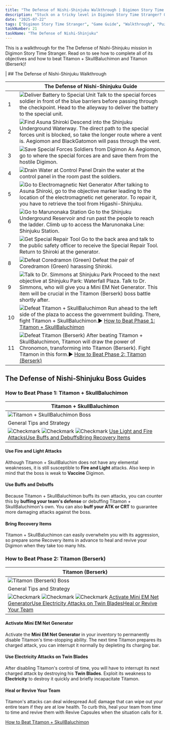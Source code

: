 ```yaml
---
title: "The Defense of Nishi-Shinjuku Walkthrough | Digimon Story Time Stranger"
description: "Stuck on a tricky level in Digimon Story Time Stranger? Our complete walkthrough offers expert tips, strategies, and links to level guides to help you master the art of untangling."
date: "2025-07-22"
tags: ["Digimon Story Time Stranger", "Game Guide", "Walkthrough", "Puzzle Games", "Mobile Games"]
taskNumber: 21
taskName: "The Defense of Nishi-Shinjuku"
---
```


This is a walkthrough for the The Defense of Nishi-Shinjuku mission in Digimon Story Time Stranger. Read on to see how to complete all of its objectives and how to beat Titamon + SkullBaluchimon and Titamon (Berserk)!

| ## The Defense of Nishi-Shinjuku Walkthrough

|  | The Defense of Nishi-Shinjuku Guide |
| --- | --- |
| 1 | ![Deliver Battery to Special Unit](/images/walkthorough/6d024420e503f798.webp) Talk to the special forces soldier in front of the blue barriers before passing through the checkpoint. Head to the alleyway to deliver the battery to the special unit. |
| 2 | ![Find Asuna Shiroki](/images/walkthorough/e72a7b97fce5bf49.webp) Descend into the Shinjuku Underground Waterway. The direct path to the special forces unit is blocked, so take the longer route where a vent is. Aegiomon and BlackGatomon will pass through the vent. |
| 3 | ![Save Special Forces Soldiers from Digimon](/images/walkthorough/3e84e683c911fefb.webp) As Aegiomon, go to where the special forces are and save them from the hostile Digimon. |
| 4 | ![Drain Water at Control Panel](/images/walkthorough/d068b68b11469862.webp) Drain the water at the control panel in the room past the soldiers. |
| 5 | ![Go to Electromagnetic Net Generator](/images/walkthorough/cdcec08d4e27f75f.webp) After talking to Asuna Shiroki, go to the objective marker leading to the location of the electromagnetic net generator. To repair it, you have to retrieve the tool from Higashi-Shinjuku. |
| 6 | ![Go to Marunonaka Station](/images/walkthorough/987a479a4caf0ebe.webp) Go to the Shinjuku Underground Reservoir and run past the people to reach the ladder. Climb up to access the Marunonaka Line: Shinjuku Station. |
| 7 | ![Get Special Repair Tool](/images/walkthorough/3a6578e44aeebd0f.webp) Go to the back area and talk to the public safety officer to receive the Special Repair Tool. Return to Shiroki at the generator. |
| 8 | ![Defeat Coredramon (Green)](/images/walkthorough/cd55afd29d30c605.webp) Defeat the pair of Coredramon (Green) harassing Shiroki. |
| 9 | ![Talk to Dr. Simmons at Shinjuku Park](/images/walkthorough/790a4b6dfbfdd549.webp) Proceed to the next objective at Shinjuku Park: Waterfall Plaza. Talk to Dr. Simmons, who will give you a Mini EM Net Generator. This item will be crucial in the Titamon (Berserk) boss battle shortly after. |
| 10 | ![Defeat Titamon + SkullBaluchimon](/images/walkthorough/f1f8176434dea4cd.webp) Run ahead to the left side of the plaza to access the government building. There, fight Titamon + SkullBaluchimon.▶︎ [How to Beat Phase 1: Titamon + SkullBaluchimon](#hm_101) |
| 11 | ![Defeat Titamon (Berserk)](/images/walkthorough/0a663e7b357a88d0.webp) After beating Titamon + SkullBaluchimon, Titamon will draw the power of Chronomon, transforming into Titamon (Berserk). Fight Titamon in this form.▶︎ [How to Beat Phase 2: Titamon (Berserk)](#hm_102) |

## The Defense of Nishi-Shinjuku Boss Guides

### How to Beat Phase 1: Titamon + SkullBaluchimon

| Titamon + SkullBaluchimon |
| --- |
| ![Titamon + SkullBaluchimon Boss](/images/walkthorough/1b44c4a2d974ff65.webp) |
| General Tips and Strategy |
| ![Checkmark](/images/walkthorough/302062a858042a1d.webp) ![Checkmark](/images/walkthorough/302062a858042a1d.webp) ![Checkmark](/images/walkthorough/302062a858042a1d.webp) [Use Light and Fire Attacks](#hs_1)[Use Buffs and Debuffs](#hs_2)[Bring Recovery Items](#hs_3) |

#### Use Fire and Light Attacks

Although Titamon + SkullBaluchim does not have any elemental weaknesses, it is still susceptible to **Fire and Light** attacks. Also keep in mind that the boss is weak to **Vaccine** Digimon.

#### Use Buffs and Debuffs

Because Titamon + SkullBaluchimon buffs its own attacks, you can counter this by **buffing your team's defense** or debuffing Titamon + SkullBaluchimon's own. You can also **buff your ATK or CRT** to guarantee more damaging attacks against the boss.

#### Bring Recovery Items

Titamon + SkullBaluchimon can easily overwhelm you with its aggression, so prepare some Recovery items in advance to heal and revive your Digimon when they take too many hits.

### How to Beat Phase 2: Titamon (Berserk)

| Titamon (Berserk) |
| --- |
| ![Titamon (Berserk) Boss](/images/walkthorough/b0dbc8567d7a3253.webp) |
| General Tips and Strategy |
| ![Checkmark](/images/walkthorough/302062a858042a1d.webp) ![Checkmark](/images/walkthorough/302062a858042a1d.webp) ![Checkmark](/images/walkthorough/302062a858042a1d.webp) [Activate Mini EM Net Generator](#hs_4)[Use Electricity Attacks on Twin Blades](#hs_5)[Heal or Revive Your Team](#hs_6) |

#### Activate Mini EM Net Generator

Activate the **Mini EM Net Generator** in your inventory to permanently disable Titamon's time-stopping ability. The next time Titamon prepares its charged attack, you can interrupt it normally by depleting its charging bar.

#### Use Electricity Attacks on Twin Blades

After disabling Titamon's control of time, you will have to interrupt its next charged attack by destroying his **Twin Blades**. Exploit its weakness to **Electricity** to destroy it quickly and briefly incapacitate Titamon.

#### Heal or Revive Your Team

Titamon's attacks can deal widespread AoE damage that can wipe out your entire team if they are at low health. To curb this, heal your team from time to time and revive them with Revive Capsules when the situation calls for it.

[How to Beat Titamon + SkullBaluchimon](/games/Digimon-Story-Time-Stranger/archives/558358)